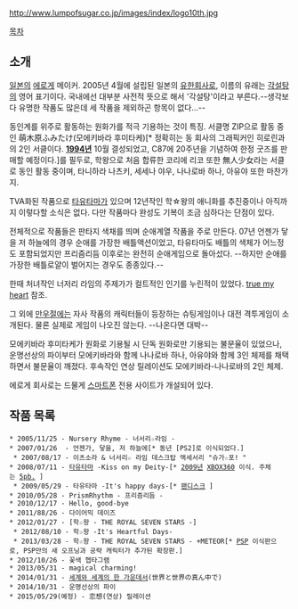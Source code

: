 http://www.lumpofsugar.co.jp/images/index/logo10th.jpg

[[목차]]
== 소개 ==
[[일본]]의 [[에로게]] 메이커.
2005년 4월에 설립된 일본의 [[유한회사]]로, 이름의 유래는 [[각설탕]]의 영어 표기이다. 국내에선 대부분 사전적 뜻으로 해서 '각설탕'이라고 부른다.--생각보다 유명한 작품도 많은데 세 작품을 제외하곤 항목이 없다...--

동인계를 위주로 활동하는 원화가를 적극 기용하는 것이 특징. 서클명 ZIP으로 활동 중인 萌木原ふみたけ(모에키바라 후미타케)[* 정확히는 동 회사의 그래픽커인 히로린과의 2인 서클이다. '''[[1994년]]''' 10월 결성되었고, C87에 20주년을 기념하여 한정 굿즈를 판매할 예정이다.]를 필두로, 학왕으로 처음 합류한 코리에 리코 또한 無人少女라는 서클로 동인 활동 중이며, 타니하라 나츠키, 세세나 야우, 나나로바 하나, 아유야 또한 마찬가지.

TVA화된 작품으로 [[타유타마]]가 있으며 12년작인 학☆왕의 애니화를 추진중이나 아직까지 이렇다할 소식은 없다. 다만 작품마다 완성도 기복이 조금 심하다는 단점이 있다.

전체적으로 작품들은 판타지 색채를 띄며 순애계열 작품을 주로 만든다. 07년 언젠가 닿을 저 하늘에의 경우 순애를 가장한 배틀액션이었고, 타유타마도 배틀의 색체가 어느정도 포함되었지만 프리즘리듬 이후로는 완전히 순애게임으로 돌아섰다. --하지만 순애를 가장한 배틀로얄이 벌어지는 경우도 종종있다.--

한때 처녀작인 너저리 라임의 주제가가 컬트적인 인기를 누린적이 있었다. [[true my heart]] 참조.

그 외에 [[만우절]]에는 자사 작품의 캐릭터들이 등장하는 슈팅게임이나 대전 격투게임이 소개된다. 물론 실제로 게임이 나오진 않는다. --나온다면 대박--

모에키바라 후미타케가 원화로 기용될 시 단독 원화로만 기용되는 불문율이 있었으나, 운명선상의 파이부터 모에키바라와 함께 나나로바 하나, 아유야와 함께 3인 체제를 채택하면서 불문율이 깨졌다. 후속작인 연상 릴레이션도 모에키바라-나나로바의 2인 체제.

에로게 회사로는 드물게 [[스마트폰]] 전용 사이트가 개설되어 있다.

== 작품 목록 ==
 * 2005/11/25 - Nursery Rhyme - 너서리☆라임 -
 * 2007/01/26  - 언젠가, 닿을, 저 하늘에[* 동년 [PS2]로 이식되었다.]
  * 2007/08/17 - 이츠소라 & 너서리☆ 라임 데스크탑 액세서리 "슈가☆포! "
 * 2008/07/11 - [[타유타마]] -Kiss on my Deity-[* [[2009년]] [[XBOX360]] 이식. 주체는 [[5pb.]] ]
  * 2009/05/29 - 타유타마 -It's happy days-[* [[팬디스크]] ]
 * 2010/05/28 - PrismRhythm - 프리즘리듬 -
 * 2010/12/17 - Hello, good-bye
 * 2011/88/26 - 다이어믹 데이즈
 * 2012/01/27 - [학☆왕 - THE ROYAL SEVEN STARS -]
  * 2012/08/10 - 학☆왕 -It's Heartful Days-
  * 2013/03/28 - 학☆왕 - THE ROYAL SEVEN STARS - +METEOR[* [[PSP]] 이식판으로, PSP만의 새 오프닝과 공략 캐릭터가 추가된 확장판.]
 * 2012/10/26 - 꽃색 헵타그램
 * 2013/05/31 - magical charming!
 * 2014/01/31 - [[세계와 세계의 한 가운데서]](世界と世界の真ん中で)
 * 2014/10/31 - 운명선상의 파이
 * 2015/05/29(예정) - 恋想(연상) 릴레이션
